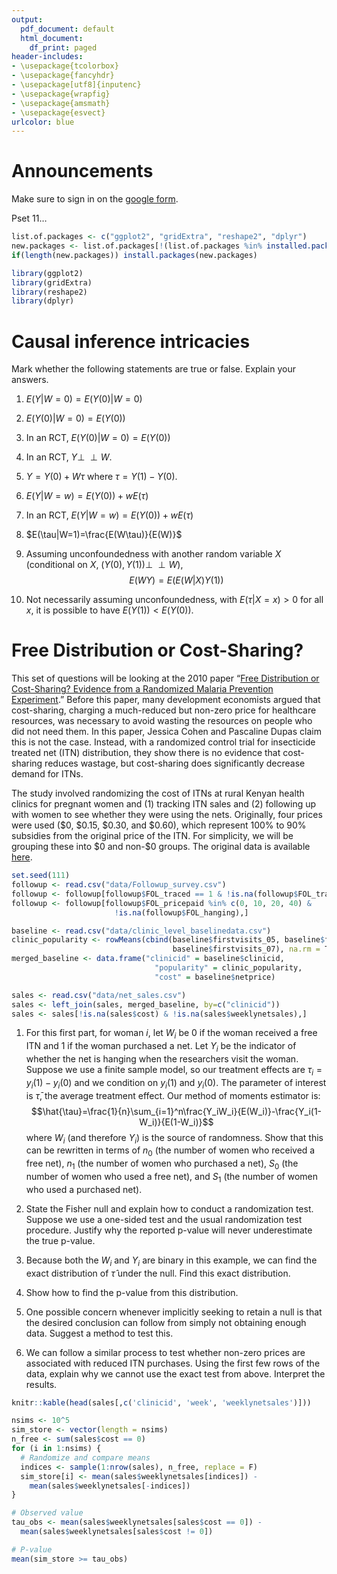 ```yaml
---
output:
  pdf_document: default
  html_document:
    df_print: paged
header-includes:
- \usepackage{tcolorbox}
- \usepackage{fancyhdr}
- \usepackage[utf8]{inputenc}
- \usepackage{wrapfig}
- \usepackage{amsmath}
- \usepackage{esvect}
urlcolor: blue
---
```


\pagestyle{fancy}
\fancyhf{}
\rhead{Will Nickols}
\lhead{Section 11}
\rfoot{Page \thepage}
\newcommand{\indep}{\perp \!\!\! \perp}

# Announcements

\begin{wrapfigure}{r}{0.12\textwidth}
  \centering
    \vspace*{-1.3cm}
    \includegraphics[width=\linewidth]{section_qr_code.png}
\end{wrapfigure}

Make sure to sign in on the [google form](https://forms.gle/BS4XXnzdR53ZhxDS9).

Pset 11...

```r
list.of.packages <- c("ggplot2", "gridExtra", "reshape2", "dplyr")
new.packages <- list.of.packages[!(list.of.packages %in% installed.packages()[,"Package"])]
if(length(new.packages)) install.packages(new.packages)

library(ggplot2)
library(gridExtra)
library(reshape2)
library(dplyr)
```

# Causal inference intricacies

Mark whether the following statements are true or false. Explain your answers.

1. $E(Y|W=0)=E(Y(0)|W=0)$

\vspace{3 cm}

2. $E(Y(0)|W=0)=E(Y(0))$

\vspace{3 cm}

3. In an RCT, $E(Y(0)|W=0)=E(Y(0))$

\vspace{3 cm}

4. In an RCT, $Y\indep W$.

\vspace{3 cm}

5. $Y=Y(0)+W\tau$ where $\tau=Y(1)-Y(0)$.

\vspace{4 cm}

6. $E(Y|W=w)=E(Y(0))+wE(\tau)$

\vspace{5 cm}

7. In an RCT, $E(Y|W=w)=E(Y(0))+wE(\tau)$

\vspace{3 cm}

8. $E(\tau|W=1)=\frac{E(W\tau)}{E(W)}$

\vspace{3 cm}

9. Assuming unconfoundedness with another random variable $X$ (conditional on $X$, $(Y(0),Y(1))\indep W$), $$E(WY)=E(E(W|X)Y(1))$$

\vspace{3 cm}

10. Not necessarily assuming unconfoundedness, with $E(\tau|X=x)>0$ for all $x$, it is possible to have $E(Y(1))<E(Y(0))$.

\vspace{3 cm}

\newpage

# Free Distribution or Cost-Sharing?

This set of questions will be looking at the 2010 paper "[Free Distribution or Cost-Sharing?  Evidence from a Randomized Malaria Prevention Experiment](https://web.stanford.edu/~pdupas/CohenDupas.pdf)."  Before this paper, many development economists argued that cost-sharing, charging a much-reduced but non-zero price for healthcare resources, was necessary to avoid wasting the resources on people who did not need them. In this paper, Jessica Cohen and Pascaline Dupas claim this is not the case. Instead, with a randomized control trial for insecticide treated net (ITN) distribution, they show there is no evidence that cost-sharing reduces wastage, but cost-sharing does significantly decrease demand for ITNs.

The study involved randomizing the cost of ITNs at rural Kenyan health clinics for pregnant women and (1) tracking ITN sales and (2) following up with women to see whether they were using the nets. Originally, four prices were used (\$0, \$0.15, \$0.30, and \$0.60), which represent 100\% to 90\% subsidies from the original price of the ITN. For simplicity, we will be grouping these into \$0 and non-\$0 groups. The original data is available [here](http://web.stanford.edu/~pdupas/).

```r
set.seed(111)
followup <- read.csv("data/Followup_survey.csv")
followup <- followup[followup$FOL_traced == 1 & !is.na(followup$FOL_traced),]
followup <- followup[followup$FOL_pricepaid %in% c(0, 10, 20, 40) & 
                       !is.na(followup$FOL_hanging),]

baseline <- read.csv("data/clinic_level_baselinedata.csv")
clinic_popularity <- rowMeans(cbind(baseline$firstvisits_05, baseline$firstvisits_06, 
                                    baseline$firstvisits_07), na.rm = T)
merged_baseline <- data.frame("clinicid" = baseline$clinicid, 
                                "popularity" = clinic_popularity,
                                "cost" = baseline$netprice)

sales <- read.csv("data/net_sales.csv")
sales <- left_join(sales, merged_baseline, by=c("clinicid"))
sales <- sales[!is.na(sales$cost) & !is.na(sales$weeklynetsales),]
```


1. For this first part, for woman $i$, let $W_i$ be 0 if the woman received a free ITN and 1 if the woman purchased a net. Let $Y_i$ be the indicator of whether the net is hanging when the researchers visit the woman. Suppose we use a finite sample model, so our treatment effects are $\tau_i=y_i(1)-y_i(0)$ and we condition on $y_i(1)$ and $y_i(0)$. The parameter of interest is $\bar{\tau}$, the average treatment effect. Our method of moments estimator is: $$\hat{\tau}=\frac{1}{n}\sum_{i=1}^n\frac{Y_iW_i}{E(W_i)}-\frac{Y_i(1-W_i)}{E(1-W_i)}$$
where $W_i$ (and therefore $Y_i$) is the source of randomness. Show that this can be rewritten in terms of $n_0$ (the number of women who received a free net), $n_1$ (the number of women who purchased a net), $S_0$ (the number of women who used a free net), and $S_1$ (the number of women who used a purchased net).

\vspace{7 cm}

2. State the Fisher null and explain how to conduct a randomization test. Suppose we use a one-sided test and the usual randomization test procedure. Justify why the reported p-value will never underestimate the true p-value.

\vspace{6 cm}

3. Because both the $W_i$ and $Y_i$ are binary in this example, we can find the exact distribution of $\hat{\tau}$ under the null. Find this exact distribution.

\vspace{4 cm}

4. Show how to find the p-value from this distribution.

\vspace{10 cm}

5. One possible concern whenever implicitly seeking to retain a null is that the desired conclusion can follow from simply not obtaining enough data. Suggest a method to test this.

\vspace{3 cm}

\newpage

6. We can follow a similar process to test whether non-zero prices are associated with reduced ITN purchases. Using the first few rows of the data, explain why we cannot use the exact test from above. Interpret the results.

```r
knitr::kable(head(sales[,c('clinicid', 'week', 'weeklynetsales')]))
```
```r
nsims <- 10^5
sim_store <- vector(length = nsims)
n_free <- sum(sales$cost == 0)
for (i in 1:nsims) {
  # Randomize and compare means
  indices <- sample(1:nrow(sales), n_free, replace = F)
  sim_store[i] <- mean(sales$weeklynetsales[indices]) - 
    mean(sales$weeklynetsales[-indices])
}

# Observed value
tau_obs <- mean(sales$weeklynetsales[sales$cost == 0]) - 
  mean(sales$weeklynetsales[sales$cost != 0])

# P-value
mean(sim_store >= tau_obs)
```

\vspace{3 cm}













